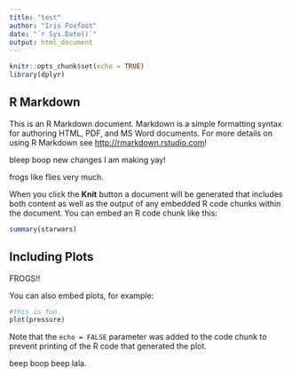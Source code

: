 ```yaml
---
title: "test"
author: "Iris Foxfoot"
date: "`r Sys.Date()`"
output: html_document
---
```


```r
knitr::opts_chunk$set(echo = TRUE)
library(dplyr)
```

## R Markdown

This is an R Markdown document. Markdown is a simple formatting syntax for authoring HTML, PDF, and MS Word documents. For more details on using R Markdown see <http://rmarkdown.rstudio.com>!

bleep boop new changes I am making yay!

frogs like flies very much.

When you click the **Knit** button a document will be generated that includes both content as well as the output of any embedded R code chunks within the document. You can embed an R code chunk like this:

```r
summary(starwars)
```

## Including Plots

FROGS!!

You can also embed plots, for example:

```r
#this is fun
plot(pressure)
```

Note that the `echo = FALSE` parameter was added to the code chunk to prevent printing of the R code that generated the plot.

beep boop beep lala.


